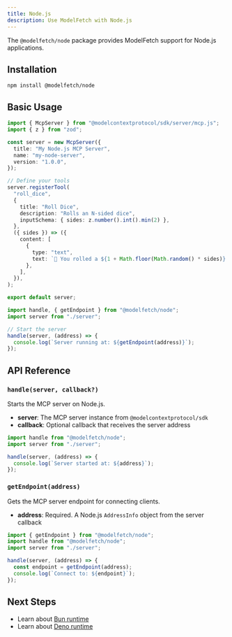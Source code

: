 ```yaml
---
title: Node.js
description: Use ModelFetch with Node.js
---
```


The `@modelfetch/node` package provides ModelFetch support for Node.js applications.

## Installation

```npm
npm install @modelfetch/node
```

## Basic Usage

```typescript title="server.ts"
import { McpServer } from "@modelcontextprotocol/sdk/server/mcp.js";
import { z } from "zod";

const server = new McpServer({
  title: "My Node.js MCP Server",
  name: "my-node-server",
  version: "1.0.0",
});

// Define your tools
server.registerTool(
  "roll_dice",
  {
    title: "Roll Dice",
    description: "Rolls an N-sided dice",
    inputSchema: { sides: z.number().int().min(2) },
  },
  ({ sides }) => ({
    content: [
      {
        type: "text",
        text: `🎲 You rolled a ${1 + Math.floor(Math.random() * sides)}!`,
      },
    ],
  }),
);

export default server;
```

```typescript title="index.ts"
import handle, { getEndpoint } from "@modelfetch/node";
import server from "./server";

// Start the server
handle(server, (address) => {
  console.log(`Server running at: ${getEndpoint(address)}`);
});
```

## API Reference

### `handle(server, callback?)`

Starts the MCP server on Node.js.

- **server**: The MCP server instance from `@modelcontextprotocol/sdk`
- **callback**: Optional callback that receives the server address

```typescript
import handle from "@modelfetch/node";
import server from "./server";

handle(server, (address) => {
  console.log(`Server started at: ${address}`);
});
```

### `getEndpoint(address)`

Gets the MCP server endpoint for connecting clients.

- **address**: Required. A Node.js `AddressInfo` object from the server callback

```typescript
import { getEndpoint } from "@modelfetch/node";
import handle from "@modelfetch/node";
import server from "./server";

handle(server, (address) => {
  const endpoint = getEndpoint(address);
  console.log(`Connect to: ${endpoint}`);
});
```

## Next Steps

- Learn about [Bun runtime](/runtimes/bun)
- Learn about [Deno runtime](/runtimes/deno)
